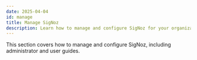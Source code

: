 ```yaml
---
date: 2025-04-04
id: manage
title: Manage SigNoz
description: Learn how to manage and configure SigNoz for your organization's needs.
---
```


This section covers how to manage and configure SigNoz, including administrator and user guides.

<DocCardContainer>

<DocCard
    title="📄️ Administrator Guide"
    description="Learn how to manage SigNoz as an administrator"
    href="/docs/manage/administrator-guide"
/>

</DocCardContainer>
